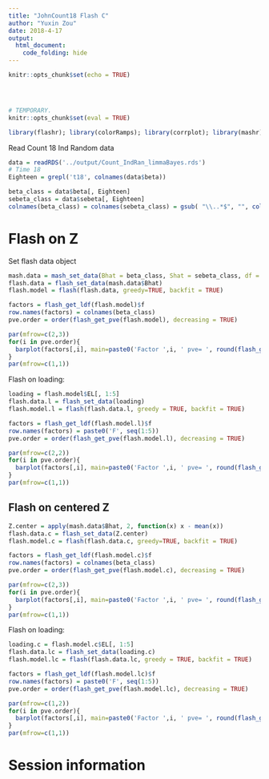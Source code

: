 ```yaml
---
title: "JohnCount18 Flash C"
author: "Yuxin Zou"
date: 2018-4-17
output: 
  html_document:
    code_folding: hide
---
```


```r
knitr::opts_chunk$set(echo = TRUE)
```

<!-- Update knitr chunk options -->
```r
```

<!-- Insert the date the file was last updated -->
```r
```

<!-- Insert the code version (Git commit SHA1) if Git repository exists and R
 package git2r is installed -->
```r
```

```r
# TEMPORARY.
knitr::opts_chunk$set(eval = TRUE)
```

```r
library(flashr); library(colorRamps); library(corrplot); library(mashr)
```

Read Count 18 Ind Random data
```r
data = readRDS('../output/Count_IndRan_limmaBayes.rds')
# Time 18
Eighteen = grepl('t18', colnames(data$beta))

beta_class = data$beta[, Eighteen]
sebeta_class = data$sebeta[, Eighteen]
colnames(beta_class) = colnames(sebeta_class) = gsub( "\\..*$", "", colnames(beta_class))
```

# Flash on Z

Set flash data object
```r
mash.data = mash_set_data(Bhat = beta_class, Shat = sebeta_class, df = data$df[1], alpha=1)
flash.data = flash_set_data(mash.data$Bhat)
flash.model = flash(flash.data, greedy=TRUE, backfit = TRUE)
```
```r
factors = flash_get_ldf(flash.model)$f
row.names(factors) = colnames(beta_class)
pve.order = order(flash_get_pve(flash.model), decreasing = TRUE)

par(mfrow=c(2,3))
for(i in pve.order){
  barplot(factors[,i], main=paste0('Factor ',i, ' pve= ', round(flash_get_pve(flash.model)[i],3)), las=2, cex.names = 0.7)
}
par(mfrow=c(1,1))
```

Flash on loading:
```r
loading = flash.model$EL[, 1:5]
flash.data.l = flash_set_data(loading)
flash.model.l = flash(flash.data.l, greedy = TRUE, backfit = TRUE)
```

```r
factors = flash_get_ldf(flash.model.l)$f
row.names(factors) = paste0('F', seq(1:5))
pve.order = order(flash_get_pve(flash.model.l), decreasing = TRUE)

par(mfrow=c(2,2))
for(i in pve.order){
  barplot(factors[,i], main=paste0('Factor ',i, ' pve= ', round(flash_get_pve(flash.model.l)[i],3)), las=2, cex.names = 0.7)
}
par(mfrow=c(1,1))
```

## Flash on centered Z

```r
Z.center = apply(mash.data$Bhat, 2, function(x) x - mean(x))
flash.data.c = flash_set_data(Z.center)
flash.model.c = flash(flash.data.c, greedy=TRUE, backfit = TRUE)
```
```r
factors = flash_get_ldf(flash.model.c)$f
row.names(factors) = colnames(beta_class)
pve.order = order(flash_get_pve(flash.model.c), decreasing = TRUE)

par(mfrow=c(2,3))
for(i in pve.order){
  barplot(factors[,i], main=paste0('Factor ',i, ' pve= ', round(flash_get_pve(flash.model.c)[i],3)), las=2, cex.names = 0.7)
}
par(mfrow=c(1,1))
```

Flash on loading:
```r
loading.c = flash.model.c$EL[, 1:5]
flash.data.lc = flash_set_data(loading.c)
flash.model.lc = flash(flash.data.lc, greedy = TRUE, backfit = TRUE)
```

```r
factors = flash_get_ldf(flash.model.lc)$f
row.names(factors) = paste0('F', seq(1:5))
pve.order = order(flash_get_pve(flash.model.lc), decreasing = TRUE)

par(mfrow=c(1,2))
for(i in pve.order){
  barplot(factors[,i], main=paste0('Factor ',i, ' pve= ', round(flash_get_pve(flash.model.lc)[i],3)), las=2, cex.names = 0.7)
}
par(mfrow=c(1,1))
```

# Session information

<!-- Insert the session information into the document -->
```r
```
